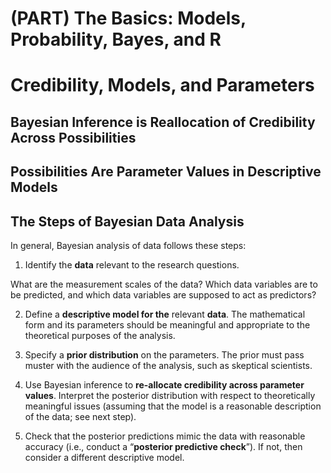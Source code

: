 

# (PART) The Basics: Models, Probability, Bayes, and R {-}

# Credibility, Models, and Parameters 

## Bayesian Inference is Reallocation of Credibility Across Possibilities

## Possibilities Are Parameter Values in Descriptive Models

## The Steps of Bayesian Data Analysis

In general, Bayesian analysis of data follows these steps:

1. Identify the **data** relevant to the research questions.

What are the measurement scales of the data? 
Which data variables are to be predicted, and which data variables are
supposed to act as predictors?

2. Define a **descriptive model for the** relevant **data**. The mathematical form and its
parameters should be meaningful and appropriate to the theoretical purposes of the
analysis.

3. Specify a **prior distribution** on the parameters. The prior must pass muster with the
audience of the analysis, such as skeptical scientists.

4. Use Bayesian inference to **re-allocate credibility across parameter values**. Interpret
the posterior distribution with respect to theoretically meaningful issues (assuming
that the model is a reasonable description of the data; see next step).

5. Check that the posterior predictions mimic the data with reasonable 
accuracy (i.e., conduct a "**posterior predictive check**"). 
If not, then consider a different descriptive model.